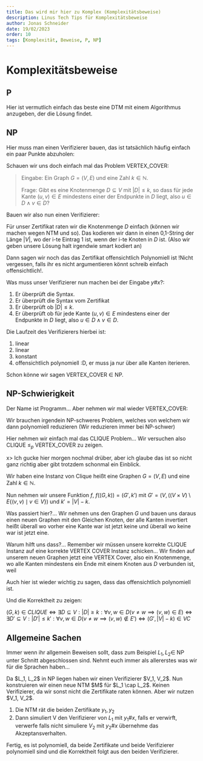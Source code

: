 ```yaml
---
title: Das wird mir hier zu Komplex (Komplexitätsbeweise)
description: Linus Tech Tips für Komplexitätsbeweise
author: Jonas Schneider
date: 19/02/2023
order: 10
tags: [Komplexität, Beweise, P, NP]
---
```


# Komplexitätsbeweise

## P
Hier ist vermutlich einfach das beste eine DTM mit einem Algorithmus anzugeben, der die Lösung findet.

## NP 

Hier muss man einen Verifizierer bauen, das ist tatsächlich häufig einfach ein paar Punkte abzuholen:

Schauen wir uns doch einfach mal das Problem VERTEX_COVER:

> Eingabe: Ein Graph $G = (V, E)$ und eine Zahl $k \in \mathbb{N}$.
>
> Frage: Gibt es eine Knotenmenge $D \subseteq V$ mit $|D| \le k$, so dass für jede Kante $(u, v) \in E$ mindestens einer der Endpunkte in $D$ liegt, also $u \in D \land v \in D$?

<Spoiler>

Bauen wir also nun einen Verifizierer:

Für unser Zertifikat raten wir die Knotenmenge $D$ einfach (können wir machen wegen NTM und so). Das kodieren wir dann in einen 0,1-String der Länge $|V|$, wo der i-te Eintrag 1 ist, wenn der i-te Knoten in $D$ ist.
(Also wir geben unsere Lösung halt irgendwie smart kodiert an)

Dann sagen wir noch das das Zertifikat offensichtlich Polynomiell ist !Nicht vergessen, falls ihr es nicht argumentieren könnt schreib einfach offensichtlich!.

Was muss unser Verifizierer nun machen bei der Eingabe $y\#x$?:
1. Er überprüft die Syntax.
2. Er überprüft die Syntax vom Zertifikat
3. Er überprüft ob $|D| \le k$.
4. Er überprüft ob für jede Kante $(u, v) \in E$ mindestens einer der Endpunkte in $D$ liegt, also $u \in D \land v \in D$.

Die Laufzeit des Verifizierers hierbei ist:
1. linear
2. linear
3. konstant
4. offensichtlich polynomiell :D, er muss ja nur über alle Kanten iterieren.

Schon könne wir sagen VERTEX_COVER $\in$ NP.

</Spoiler>

## NP-Schwierigkeit

Der Name ist Programm... Aber nehmen wir mal wieder VERTEX_COVER:

Wir brauchen irgendein NP-schweres Problem, welches von welchem wir dann polynomiell reduzieren (Wir reduzieren immer bei NP-schwer)

Hier nehmen wir einfach mal das CLIQUE Problem... Wir versuchen also CLIQUE $\le_p$ VERTEX_COVER zu zeigen.

<Spoiler>

x> Ich gucke hier morgen nochmal drüber, aber ich glaube das ist so nicht ganz richtig aber gibt trotzdem schonmal ein Einblick.

Wir haben eine Instanz von Clique heißt eine Graphen $G=(V,E)$ und eine Zahl $k \in \mathbb{N}$.

Nun nehmen wir unsere Funktion $f$, $f((G,k))= (G', k')$ mit $G'=(V, ((V \times V) \setminus E \{ (v,v) \mid v \in V \})$ und $k'= |V| - k$.

Was passiert hier?... Wir nehmen uns den Graphen $G$ und bauen uns daraus einen neuen Graphen mit den Gleichen Knoten, der alle Kanten invertiert heißt überall wo vorher eine Kante war ist jetzt keine und überall wo keine war ist jetzt eine.

Warum hilft uns dass?... Remember wir müssen unsere korrekte CLIQUE Instanz auf eine korrekte VERTEX COVER Instanz schicken... Wir finden auf unserem neuen Graphen jetzt eine VERTEX Cover, also ein Knotenmenge, wo alle Kanten mindestens ein Ende mit einem Knoten aus $D$ verbunden ist, weil 

Auch hier ist wieder wichtig zu sagen, dass das offensichtlich polynomiell ist.

Und die Korrektheit zu zeigen:

$(G, k) \in CLIQUE \iff \exists D \subseteq V: |D| \ge k: \forall v,w \in D (v \neq w \implies (v,w) \in E) \iff \exists D' \subseteq V: |D'| \le k': \forall v,w \in D (v \neq w \implies (v,w) \notin E') \iff (G', |V|-k) \in VC$ 

</Spoiler>

## Allgemeine Sachen

Immer wenn ihr allgemein Beweisen sollt, dass zum Beispiel $L_1, L_2 \in$ NP unter Schnitt abgeschlossen sind. Nehmt euch immer als allererstes was wir für die Sprachen haben...

<Spoiler>
  Da $L_1, L_2$ in NP liegen haben wir einen Verifizierer $V_1, V_2$. Nun konstruieren wir einen neue NTM $M$ für $L_1 \cap L_2$. Keinen Verifizierer, da wir sonst nicht die Zertifikate raten können. Aber wir nutzen $V_1, V_2$.

  1. Die NTM rät die beiden Zertifikate $y_1, y_2$
  2. Dann simuliert V den Verifizierer von $L_1$ mit $y_1\#x$, falls er verwirft, verwerfe falls nicht simuliere $V_2$ mit $y_2\#x$ übernehme das Akzeptansverhalten.

  Fertig, es ist polynomiell, da beide Zertifikate und beide Verifizierer polynomiell sind und die Korrektheit folgt aus den beiden Verifizierer. 
</Spoiler>